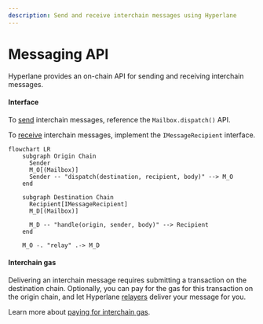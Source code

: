 ```yaml
---
description: Send and receive interchain messages using Hyperlane
---
```


# Messaging API

Hyperlane provides an on-chain API for sending and receiving interchain messages.

#### Interface

To [send](./send.mdx "mention") interchain messages, reference the `Mailbox.dispatch()` API.

To [receive](./receive.mdx "mention") interchain messages, implement the `IMessageRecipient` interface.

```mermaid
flowchart LR
    subgraph Origin Chain
      Sender
      M_O[(Mailbox)]
      Sender -- "dispatch(destination, recipient, body)" --> M_O
    end

    subgraph Destination Chain
      Recipient[IMessageRecipient]
      M_D[(Mailbox)]

      M_D -- "handle(origin, sender, body)" --> Recipient
    end

    M_O -. "relay" .-> M_D
```

#### Interchain gas

Delivering an interchain message requires submitting a transaction on the destination chain. Optionally, you can pay for the gas for this transaction on the origin chain, and let Hyperlane [relayers](../../operate/run-relayer.mdx "mention") deliver your message for you.

Learn more about [paying for interchain gas](./interchaingas.mdx "mention").
